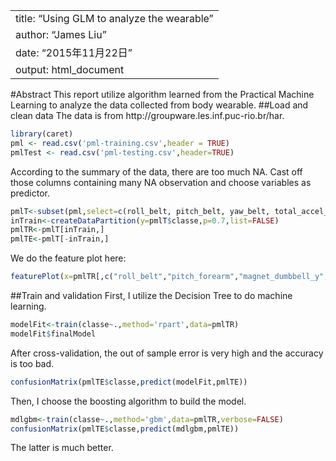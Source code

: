 ---
title: "Using GLM to analyze the wearable"
author: "James Liu"
date: "2015年11月22日"
output: html_document
--

#Abstract
This report utilize algorithm learned from the Practical Machine Learning to analyze the data collected from body wearable. 
##Load and clean data
The data is from http://groupware.les.inf.puc-rio.br/har.


```r
library(caret)
pml <- read.csv('pml-training.csv',header = TRUE)
pmlTest <- read.csv('pml-testing.csv',header=TRUE)
```
According to the summary of the data, there are too much  NA. Cast off those columns containing many NA observation and choose variables as predictor.

```r
pmlT<-subset(pml,select=c(roll_belt, pitch_belt, yaw_belt, total_accel_belt,gyros_belt_x, gyros_belt_y ,gyros_belt_z, accel_belt_x, accel_belt_y, accel_belt_z,magnet_belt_x, magnet_belt_y ,magnet_belt_z, roll_arm, pitch_arm, yaw_arm, total_accel_arm,gyros_arm_x, gyros_arm_y, gyros_arm_z, accel_arm_x, accel_arm_y, accel_arm_z,magnet_arm_x, magnet_arm_y, magnet_arm_z,roll_dumbbell ,pitch_dumbbell, yaw_dumbbell,total_accel_dumbbell,gyros_dumbbell_x ,gyros_dumbbell_y, gyros_dumbbell_z, accel_dumbbell_x,accel_dumbbell_y ,accel_dumbbell_z, magnet_dumbbell_x, magnet_dumbbell_y, magnet_dumbbell_z,roll_forearm ,pitch_forearm, yaw_forearm,gyros_forearm_x, gyros_forearm_y, gyros_forearm_z, accel_forearm_x, accel_forearm_y,accel_forearm_z, magnet_forearm_x, magnet_forearm_y, magnet_forearm_z,classe ))
inTrain<-createDataPartition(y=pmlT$classe,p=0.7,list=FALSE)
pmlTR<-pmlT[inTrain,]
pmlTE<-pmlT[-inTrain,]
```
We do the feature plot here:

```r
featurePlot(x=pmlTR[,c("roll_belt","pitch_forearm","magnet_dumbbell_y","classe")], y=pmlTR$classe,plot="pairs")
```

##Train and validation
First, I utilize the Decision Tree to do machine learning. 
```r
modelFit<-train(classe~.,method='rpart',data=pmlTR)
modelFit$finalModel
```
After cross-validation, the out of sample error is very high and the accuracy is too bad.
```r
confusionMatrix(pmlTE$classe,predict(modelFit,pmlTE))
```

Then, I choose the boosting algorithm to build the model.
```r
mdlgbm<-train(classe~.,method='gbm',data=pmlTR,verbose=FALSE)
confusionMatrix(pmlTE$classe,predict(mdlgbm,pmlTE))
```

The latter is much better.



